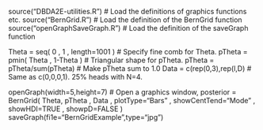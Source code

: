 source("DBDA2E-utilities.R")    # Load the definitions of graphics functions etc.
source("BernGrid.R")            # Load the definition of the BernGrid function
source("openGraphSaveGraph.R")  # Load the definition of the saveGraph function

Theta = seq( 0 , 1 , length=1001 )  # Specify fine comb for Theta.
pTheta = pmin( Theta , 1-Theta )    # Triangular shape for pTheta.
pTheta = pTheta/sum(pTheta)         # Make pTheta sum to 1.0
Data = c(rep(0,3),rep(l,D)          # Same as c(0,0,0,1). 25% heads with N=4.

openGraph(width=5,height=7)  # Open a graphics window,
posterior = BernGrid( Theta, pTheta , Data , plotType="Bars" , showCentTend="Mode" , showHDI=TRUE , showpD=FALSE )
saveGraph(fi1e="BernGridExample",type="jpg")

